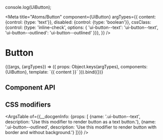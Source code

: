 console.log(UiButton);

<Meta
  title="Atoms/Button"
  component={UiButton}
  argTypes={{
    content: {control: {type: 'text'}},
    disabled: {control: {type: 'boolean'}},
    cssClass: {control: {type: 'inline-check', options: {
      'ui-button--text': 'ui-button--text',
      'ui-button--outlined': 'ui-button--outlined'
    }}},
  }}
/>

# Button
<Canvas>
  <Story
    name="Common"
    args={{
      content: 'Next'
    }}
  >
    {((args, {argTypes}) => ({
      props: Object.keys(argTypes),
      components: {UiButton},
      template: `<UiButton
        :class="cssClass"
        :disabled="disabled"
      >{{ content }}</UiButton>`
    })).bind({})}
  </Story>
</Canvas>

<ArgsTable story='Common' />

## Component API
<ArgsTable of={UiButton} />

## CSS modifiers
<ArgsTable of={{__docgenInfo: {props: [
  {name: '.ui-button--text', description: 'Use this modifier to render button as a text button.'},
  {name: '.ui-button--outlined', description: 'Use this modifier to render button with border and without background.'}
]}}} />
